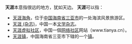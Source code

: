 '''天涯'''本意指很远的地方，犹如天边。
'''天涯'''可以指：

* [[天涯海角|天涯海角]]，位于[[中华人民共和国|中国]][[海南省|海南省]][[三亚市|三亚市]]的一处海滨风景旅游区。
* [[天涯_(杂志)|天涯 (杂志)]]，中国一本[[文学|文学]][[杂志|杂志]]。
* [[天涯虚拟社区|天涯虚拟社区]]，中国一個[[网络社区|网络社区]]网站（www.tianya.cn）。
* [[天涯镇|天涯镇]]，中国海南省三亚市下辖的一个[[镇|镇]]。

{{disambig|Cat=二字中國相關消歧義}}